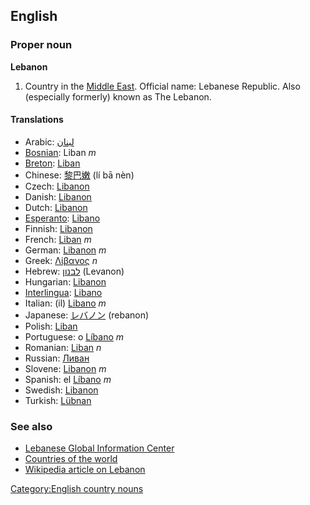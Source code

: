 ==English==
===Proper noun===
'''Lebanon'''

# Country in the [[Middle East]].  Official name: Lebanese Republic.  Also (especially formerly) known as The Lebanon.

====Translations====
*Arabic: [[لبنان]]
*[[Bosnian]]: Liban ''m''
*[[Breton]]: [[Liban]]
*Chinese: [[黎巴嫩]] (lí bā nèn)
*Czech: [[Libanon]]
*Danish: [[Libanon]]
*Dutch: [[Libanon]]
*[[Esperanto]]: [[Libano]]
*Finnish: [[Libanon]]
*French: [[Liban]] ''m''
*German: [[Libanon]] ''m''
*Greek: [[Λίβανος]] ''n''
*Hebrew: [[לבנון]] (Levanon)
*Hungarian: [[Libanon]]
*[[Interlingua]]: [[Libano]]
*Italian: (il) [[Libano]] ''m''
*Japanese: [[レバノン]] (rebanon)
*Polish: [[Liban]]
*Portuguese: o [[Líbano]] ''m''
*Romanian: [[Liban]] ''n''
*Russian: [[Ливан]]
*Slovene: [[Libanon]] ''m''
*Spanish: el [[Líbano]] ''m''
*Swedish: [[Libanon]]
*Turkish: [[Lübnan]]

===See also===
*[http://www.lgic.org Lebanese Global Information Center]
*[[Countries of the world]]
*[[w:Lebanon|Wikipedia article on Lebanon]]
[[Category:English country nouns]]